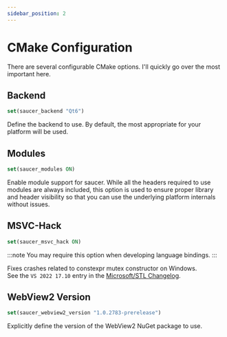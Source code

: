 ```yaml
---
sidebar_position: 2
---
```


# CMake Configuration

There are several configurable CMake options. I'll quickly go over the most important here.  

## Backend

```cmake title="Example: Using Qt6 backend"
set(saucer_backend "Qt6")
```

Define the backend to use. By default, the most appropriate for your platform will be used.

## Modules

```cmake title="Example: Enable Modules"
set(saucer_modules ON)
```

Enable module support for saucer. While all the headers required to use modules are always included, 
this option is used to ensure proper library and header visibility so that you can use the underlying platform internals without issues.

## MSVC-Hack

```cmake title="Example: Enable MSVC Hack"
set(saucer_msvc_hack ON)
```

:::note
You may require this option when developing language bindings.
:::

Fixes crashes related to constexpr mutex constructor on Windows.  
See the `VS 2022 17.10` entry in the [Microsoft/STL Changelog](https://github.com/microsoft/STL/wiki/Changelog#vs-2022-1710).

## WebView2 Version

```cmake title="Example: Custom WebView2 version"
set(saucer_webview2_version "1.0.2783-prerelease")
```

Explicitly define the version of the WebView2 NuGet package to use.  
